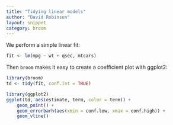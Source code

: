 ```yaml
---
title: "Tidying linear models"
author: "David Robinson"
layout: snippet
category: broom
---
```


We perform a simple linear fit:

```r
fit <- lm(mpg ~ wt + qsec, mtcars)
```

Then `broom` makes it easy to create a coefficient plot with ggplot2:

```r
library(broom)
td <- tidy(fit, conf.int = TRUE)

library(ggplot2)
ggplot(td, aes(estimate, term, color = term)) +
    geom_point() +
    geom_errorbarh(aes(xmin = conf.low, xmax = conf.high)) +
    geom_vline()
```
